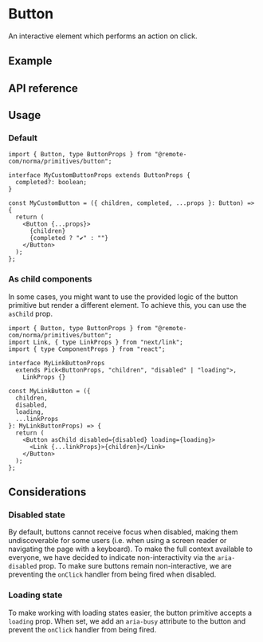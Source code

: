 

<Meta of={ButtonStories} />

# Button

An interactive element which performs an action on click.

## Example

<Canvas />

## API reference

<Controls />

## Usage

### Default

```tsx
import { Button, type ButtonProps } from "@remote-com/norma/primitives/button";

interface MyCustomButtonProps extends ButtonProps {
  completed?: boolean;
}

const MyCustomButton = ({ children, completed, ...props }: Button) => {
  return (
    <Button {...props}>
      {children}
      {completed ? "✔︎" : ""}
    </Button>
  );
};
```

### As child components

In some cases, you might want to use the provided logic of the button primitive but render a different element. To achieve this, you can use the `asChild` prop.

```tsx
import { Button, type ButtonProps } from "@remote-com/norma/primitives/button";
import Link, { type LinkProps } from "next/link";
import { type ComponentProps } from "react";

interface MyLinkButtonProps
  extends Pick<ButtonProps, "children", "disabled" | "loading">,
    LinkProps {}

const MyLinkButton = ({
  children,
  disabled,
  loading,
  ...linkProps
}: MyLinkButtonProps) => {
  return (
    <Button asChild disabled={disabled} loading={loading}>
      <Link {...linkProps}>{children}</Link>
    </Button>
  );
};
```

## Considerations

### Disabled state

By default, buttons cannot receive focus when disabled, making them undiscoverable for some users (i.e. when using a screen reader or navigating the page with a keyboard). To make the full context available to everyone, we have decided to indicate non-interactivity via the `aria-disabled` prop. To make sure buttons remain non-interactive, we are preventing the `onClick` handler from being fired when disabled.

### Loading state

To make working with loading states easier, the button primitive accepts a `loading` prop. When set, we add an `aria-busy` attribute to the button and prevent the `onClick` handler from being fired.

